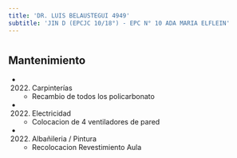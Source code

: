 ```yaml
---
title: 'DR. LUIS BELAUSTEGUI 4949'
subtitle: 'JIN D (EPCJC 10/18°) - EPC N° 10 ADA MARIA ELFLEIN'
---
```


#


## Mantenimiento

*  (2022) Carpinterías 
    + Recambio de todos los policarbonato

*  (2022) Electricidad 
    + Colocacion de 4 ventiladores de pared

*  (2022) Albañileria / Pintura 
    + Recolocacion Revestimiento Aula



